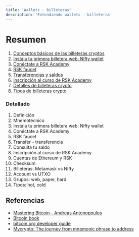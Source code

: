 ---
title: 'Wallets - billeteras'
description: 'Entendiendo wallets - billeteras'
---

# Resumen

1. [Conceptos básicos de las billeteras cryptos](/courses/dev/01/wallets-intro)
2. [Instala tu primera billetera web: Nifty wallet](/courses/dev/01/install-web-wallet)
3. [Conéctate a RSK Academy](/courses/dev/01/connecting-to-academy)
4. [RSK faucet](/courses/dev/01/rsk-faucet)
5. [Transferencias y saldos](/courses/dev/01/first-transfer)
6. [Inscripción al curso de RSK Academy](/courses/dev/01/subscribe-to-academy)
7. [Detalles de billeteras crypto](/courses/dev/01/wallets-details)
8. [Tipos de billeteras crypto](/courses/dev/01/wallets-types)

### Detallado

1. Definición
2. Mnemotécnico
3. Instala tu primera billetera web: Nifty wallet
4. Conéctate a RSK Academy
5. RSK faucet
6. Transfer - transferencia
7. Consulta tu saldo
8. Inscripción al curso de RSK Academy
9. Cuentas de Ethereum y RSK
10. Checksum
11. Billeteras: Metamask vs Nifty
12. Account vs UTXO
13. Grupos: web, paper, hard
14. Tipos: hot, cold

## Referencias

- [Mastering Bitcoin - Andreas Antonopoulos](https://github.com/bitcoinbook/bitcoinbook)
- [Bitcoin book](https://programmingblockchain.gitbook.io/programmingblockchain/)
- [bitcoin.org developer guide](https://bitcoin.org/en/developer-guide)
- [Mycrypto: The journey from mnemonic phrase to address](https://medium.com/mycrypto/the-journey-from-mnemonic-phrase-to-address-6c5e86e11e14)
